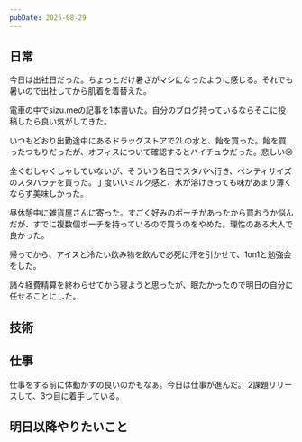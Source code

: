 ```yaml
---
pubDate: 2025-08-29
---
```



## 日常

今日は出社日だった。ちょっとだけ暑さがマシになったように感じる。それでも暑いので出社してから肌着を着替えた。

電車の中でsizu.meの記事を1本書いた。自分のブログ持っているならそこに投稿したら良い気がしてきた。

いつもどおり出勤途中にあるドラッグストアで2Lの水と、飴を買った。飴を買ったつもりだったが、オフィスについて確認するとハイチュウだった。悲しい😢

全くむしゃくしゃしていないが、そういう名目でスタバへ行き、ベンティサイズのスタバラテを買った。丁度いいミルク感と、氷が溶けきっても味があまり薄くならず美味しかった。

昼休憩中に雑貨屋さんに寄った。すごく好みのポーチがあったから買おうか悩んだが、すでに複数個ポーチを持っているので買うのをやめた。理性のある大人で良かった。

帰ってから、アイスと冷たい飲み物を飲んで必死に汗を引かせて、1on1と勉強会をした。


諸々経費精算を終わらせてから寝ようと思ったが、眠たかったので明日の自分に任せることにした。


## 技術


## 仕事

仕事をする前に体動かすの良いのかもなぁ。今日は仕事が進んだ。
2課題リリースして、3つ目に着手している。


## 明日以降やりたいこと

